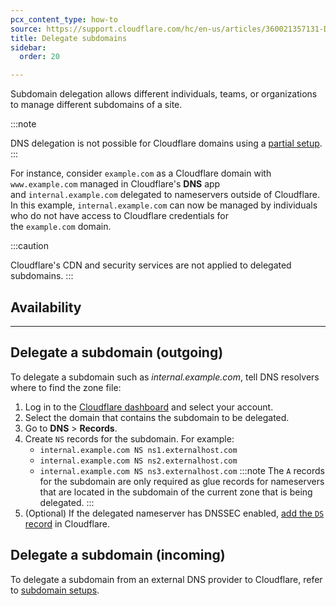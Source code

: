 ```yaml
---
pcx_content_type: how-to
source: https://support.cloudflare.com/hc/en-us/articles/360021357131-Delegating-Subdomains-Outside-of-Cloudflare
title: Delegate subdomains
sidebar:
  order: 20

---
```



Subdomain delegation allows different individuals, teams, or organizations to manage different subdomains of a site.

:::note

DNS delegation is not possible for Cloudflare domains using a [partial setup](/dns/zone-setups/partial-setup).
:::

For instance, consider `example.com` as a Cloudflare domain with `www.example.com` managed in Cloudflare's **DNS** app and `internal.example.com` delegated to nameservers outside of Cloudflare. In this example, `internal.example.com` can now be managed by individuals who do not have access to Cloudflare credentials for the `example.com` domain.

:::caution

Cloudflare's CDN and security services are not applied to delegated subdomains.
:::

## Availability

<FeatureTable id="dns.subdomain_delegation" />

***

## Delegate a subdomain (outgoing)

To delegate a subdomain such as *internal.example.com*, tell DNS resolvers where to find the zone file:

1. Log in to the [Cloudflare dashboard](https://dash.cloudflare.com) and select your account.
2. Select the domain that contains the subdomain to be delegated.
3. Go to **DNS** > **Records**.
4. Create `NS` records for the subdomain. For example:
   * `internal.example.com NS ns1.externalhost.com`
   * `internal.example.com NS ns2.externalhost.com`
   * `internal.example.com NS ns3.externalhost.com`
   :::note
   The `A` records for the subdomain are only required as glue records for nameservers that are located in the subdomain of the current zone that is being delegated.
   :::
5. (Optional) If the delegated nameserver has DNSSEC enabled, [add the `DS` record](/dns/dnssec/#1-activate-dnssec-in-cloudflare) in Cloudflare.

## Delegate a subdomain (incoming)

To delegate a subdomain from an external DNS provider to Cloudflare, refer to [subdomain setups](/dns/zone-setups/subdomain-setup/setup/).
